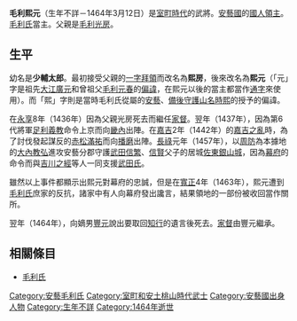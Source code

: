 {{unreferenced|time=2015-02-03T10:11:13+00:00}}
{{日本武士
|名稱= 毛利 熙元
|圖片名稱= 
|圖片大小= 
|圖片說明= 
|時代= [[室町時代|室町時代]]後期
|出生日期= 不詳
|出生地點= 
|逝世日期= [[寬正|寬正]]5年2月5日（1464年3月12日）
|逝世地點= 
|假名= 
|羅馬字= 
|幼名= 少輔太郎
|改名= 熙房→熙元
|别名= 熈元（異體字表記）
|諡号= 
|神号= 
|戒名= 
|洗禮名= 
|墓所= [[廣島縣|廣島縣]][[安藝|安藝]][[高田市|高田市]]的[[吉田郡山城|吉田郡山城]]城跡內
|朝廷官位= [[備中守|備中守]]、[[治部少輔|治部少輔]]
|幕府職位= 
|主君= [[山名氏|山名氏]]
|藩= 
|氏族= [[大江氏|大江姓]][[毛利氏|毛利氏]]
|父母= 父：[[毛利光房|毛利光房]]
|養父= 
|養母= 
|兄弟= 弟：[[毛利元忠|元忠]]
|姐妹= 妹：[[山內熙通|山內熙通]]室
|正室= 
|側室= 
|嗣子= '''[[毛利豐元|豐元]]'''、[[毛利元家|元家]]
|嗣女= [[山內時通|山內時通]]室
|養子= [[毛利親直|毛利親直]]（本來是[[熊谷氏|熊谷氏]]）
|養女= 
}}
{{japanese|japanese=毛利 煕元|kana=もうり ひろもと|romaji=Mōri Hiromoto}}
'''毛利熙元'''（生年不詳－1464年3月12日）是[[室町時代|室町時代]]的武將。[[安藝國|安藝國]]的[[國人領主|國人領主]]。[[毛利氏|毛利氏]]當主。父親是[[毛利光房|毛利光房]]。

== 生平 ==
幼名是'''少輔太郎'''。最初接受父親的[[一字拜領|一字拜領]]而改名為'''熙房'''，後來改名為'''熙元'''（「元」字是祖先[[大江廣元|大江廣元]]和曾祖父[[毛利元春|毛利元春]]的[[偏諱|偏諱]]，在熙元以後的當主都當作[[通字|通字]]來使用）。而「熙」字則是當時毛利氏從屬的[[安藝|安藝]]、[[備後|備後]][[守護|守護]][[山名時熙|山名時熙]]的授予的偏諱。

在[[永享|永享]]8年（1436年）因為父親光房死去而繼任[[家督|家督]]。翌年（1437年），因為第6代將軍[[足利義教|足利義教]]命令上京而向[[畿內|畿內]]出陣。在[[嘉吉|嘉吉]]2年（1442年）的[[嘉吉之亂|嘉吉之亂]]時，為了討伐發起謀反的[[赤松滿祐|赤松滿祐]]而向[[播磨|播磨]]出陣。[[長祿|長祿]]元年（1457年），以[[周防|周防]]為本據地的[[大內教弘|大內教弘]]進攻安藝分郡守護[[武田信繁_(室町時代)|武田信繁]]、[[武田信賢|信賢]]父子的居城[[佐東銀山城|佐東銀山城]]，因為[[幕府|幕府]]的命令而與[[吉川之經|吉川之經]]等人一同支援[[武田氏|武田氏]]。

雖然以上事件都顯示出熙元對幕府的忠誠，但是在[[寬正|寬正]]4年（1463年），熙元遭到[[毛利氏|毛利氏]]庶家的反抗，諸家中有人向幕府發出讒言，結果領地的一部份被收回當作關所。

翌年（1464年），向嫡男[[毛利豐元|豐元]]說出要取回[[知行|知行]]的遺言後死去。[[家督|家督]]由豐元繼承。

== 相關條目 ==
*[[毛利氏|毛利氏]]

{{安藝毛利氏當主||1436年－1464年}}
[[Category:安藝毛利氏|Category:安藝毛利氏]]
[[Category:室町和安土桃山時代武士|Category:室町和安土桃山時代武士]]
[[Category:安藝國出身人物|Category:安藝國出身人物]]
[[Category:生年不詳|Category:生年不詳]]
[[Category:1464年逝世|Category:1464年逝世]]